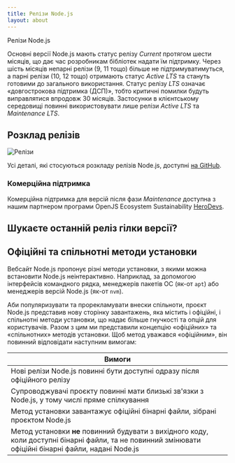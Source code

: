 ```yaml
---
title: Релізи Node.js
layout: about
---
```


Релізи Node.js

Основні версії Node.js мають статус релізу _Current_ протягом шести місяців, що дає час розробникам бібліотек надати їм підтримку.
Через шість місяців непарні релізи (9, 11 тощо) більше не підтримуватимуться, а парні релізи (10, 12 тощо) отримають статус _Active LTS_ та стануть готовими до загального використання.
Статус релізу _LTS_ означає «довгострокова підтримка (ДСП)», тобто критичні помилки будуть виправлятися впродовж 30 місяців.
Застосунки в клієнтському середовищі повинні використовувати лише релізи _Active LTS_ та _Maintenance LTS_.

## Розклад релізів

![Релізи](https://raw.githubusercontent.com/nodejs/Release/main/schedule.svg?sanitize=true)

Усі деталі, які стосуються розкладу релізів Node.js, доступні [на GitHub](https://github.com/nodejs/release#release-schedule).

### Комерційна підтримка

Комерційна підтримка для версій після фази _Maintenance_ доступна з нашим партнером програми OpenJS Ecosystem Sustainability [HeroDevs](https://herodevs.com/).

## Шукаєте останній реліз гілки версії?

<DownloadReleasesTable />

## Офіційні та спільнотні методи установки

Вебсайт Node.js пропонує різні методи установки, з якими можна встановити Node.js неінтерактивно. Наприклад, за допомогою інтерфейсів командного рядка, менеджерів пакетів ОС (як-от `apt`) або менеджерів версій Node.js (як-от `nvm`).

Аби популяризувати та прорекламувати внески спільноти, проєкт Node.js представив нову сторінку завантажень, яка містить і офіційні, і спільнотні методи установки, що надає більше гнучкості та опцій для користувачів.
Разом з цим ми представили концепцію «офіційних» та «спільнотних» методів установки. Щоб метод уважався «офіційним», він повинний відповідати наступним вимогам:

| Вимоги                                                                                                                                                  |
| ------------------------------------------------------------------------------------------------------------------------------------------------------- |
| Нові релізи Node.js повинні бути доступні одразу після офіційного релізу                                                                                |
| Супроводжувачі проєкту повинні мати близькі зв'язки з Node.js, у тому числі пряме спілкування                                                           |
| Метод установки завантажує офіційні бінарні файли, зібрані проєктом Node.js                                                                             |
| Метод установки **не** повинний будувати з вихідного коду, коли доступні бінарні файли, та не повинний змінювати офіційні бінарні файли, надані Node.js |
